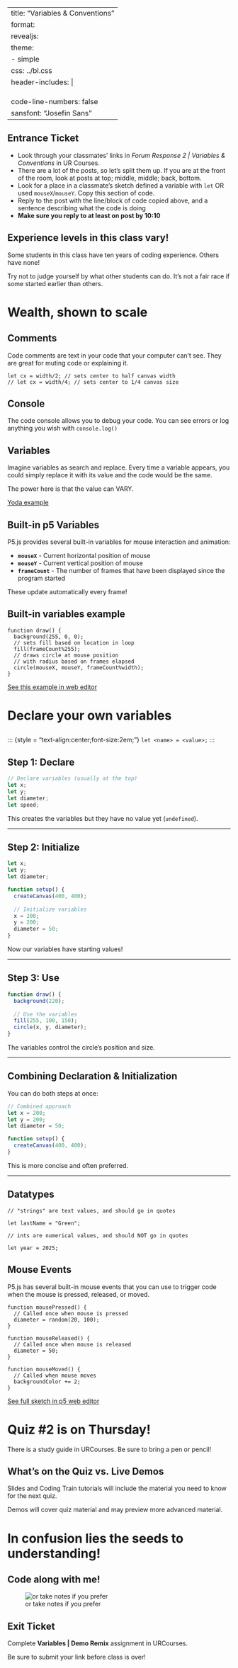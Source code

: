 
---
title: "Variables & Conventions"
format:
  revealjs:
    theme: 
      - simple
    css: ../bl.css
    header-includes: |
      <link rel="preconnect" href="https://fonts.googleapis.com">
      <link rel="preconnect" href="https://fonts.gstatic.com" crossorigin>
      <link href="https://fonts.googleapis.com/css2?family=Josefin+Sans:ital,wght@0,100..700;1,100..700&display=swap" rel="stylesheet">
code-line-numbers: false
sansfont: "Josefin Sans"
---


## Entrance Ticket {.smaller}

* Look through your classmates' links in *Forum Response 2 | Variables & Conventions* in UR Courses. 
* There are a lot of the posts, so let's split them up. If you are at the front of the room, look at posts at top; middle, middle; back, bottom.
* Look for a place in a classmate's sketch defined a variable with `let` OR used `mouseX`/`mouseY`. Copy this section of code. 
* Reply to the post with the line/block of code copied above, and a sentence describing what the code is doing
* **Make sure you reply to at least on post by 10:10** 

## Experience levels in this class vary!

Some students in this class have ten years of coding experience. Others have none! 

Try not to judge yourself by what other students can do. It's not a fair race if some started earlier than others. 

# Wealth, shown to scale

## Comments

Code comments are text in your code that your computer can't see.
They are great for muting code or explaining it. 

``` .javascript

let cx = width/2; // sets center to half canvas width
// let cx = width/4; // sets center to 1/4 canvas size
```

## Console 

The code console allows you to debug your code. You can see errors or log anything you wish with `console.log()`

## Variables

Imagine variables as search and replace. Every time a variable appears, you could simply replace it with its value and the code would be the same.

The power here is that the value can VARY.

[Yoda example](https://editor.p5js.org/howshekilledit/sketches/C7k76Dj1R)

## Built-in p5 Variables

P5.js provides several built-in variables for mouse interaction and animation:

- **`mouseX`** - Current horizontal position of mouse
- **`mouseY`** - Current vertical position of mouse  
- **`frameCount`** - The number of frames that have been displayed since the program started

These update automatically every frame!

## Built-in variables example

``` .javascript
function draw() {
  background(255, 0, 0);
  // sets fill based on location in loop
  fill(frameCount%255);
  // draws circle at mouse position
  // with radius based on frames elapsed
  circle(mouseX, mouseY, frameCount%width);
}
```

[See this example in web editor](https://editor.p5js.org/howshekilledit/sketches/3SLN_uK7Ab)



# Declare your own variables

## 

::: {style = "text-align:center;font-size:2em;"}
`let <name> = <value>;`
:::



## Step 1: Declare

```javascript
// Declare variables (usually at the top)
let x;
let y;
let diameter;
let speed;
```

This creates the variables but they have no value yet (`undefined`).

---

## Step 2: Initialize

```javascript
let x;
let y;
let diameter;

function setup() {
  createCanvas(400, 400);
  
  // Initialize variables
  x = 200;
  y = 200;
  diameter = 50;
}
```

Now our variables have starting values!

---

## Step 3: Use

```javascript
function draw() {
  background(220);
  
  // Use the variables
  fill(255, 100, 150);
  circle(x, y, diameter);
}
```

The variables control the circle's position and size.

---

## Combining Declaration & Initialization

You can do both steps at once:

```javascript
// Combined approach
let x = 200;
let y = 200;
let diameter = 50;

function setup() {
  createCanvas(400, 400);
}
```

This is more concise and often preferred.

---

## Datatypes

``` .javascript

// "strings" are text values, and should go in quotes

let lastName = "Green";

// ints are numerical values, and should NOT go in quotes

let year = 2025;

```

## Mouse Events {.smaller}

P5.js has several built-in mouse events that you can use to trigger code when the mouse is pressed, released, or moved.

``` .javascript

function mousePressed() {
  // Called once when mouse is pressed
  diameter = random(20, 100);
}

function mouseReleased() {
  // Called once when mouse is released
  diameter = 50;
}

function mouseMoved() {
  // Called when mouse moves
  backgroundColor += 2;
}
```

[See full sketch in p5 web editor](https://editor.p5js.org/howshekilledit/sketches/wDXfPJlQV)


# Quiz #2 is on Thursday!
There is a study guide in URCourses. Be sure to bring a pen or pencil!

## What's on the Quiz vs. Live Demos

Slides and Coding Train tutorials will include the material you need to know for the next quiz.

Demos will cover quiz material and may preview more advanced material.

# In confusion lies the seeds to understanding!

## Code along with me! {.center}

![or take notes if you prefer](https://img.tpt.cloud/nextavenue/uploads/2021/09/bobrossestate-01.inside.1280x720.jpg)


## Exit Ticket

Complete **Variables | Demo Remix** assignment in URCourses. 

Be sure to submit your link before class is over! 
